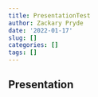```yaml
---
title: PresentationTest
author: Zackary Pryde
date: '2022-01-17'
slug: []
categories: []
tags: []
---
```


## Presentation